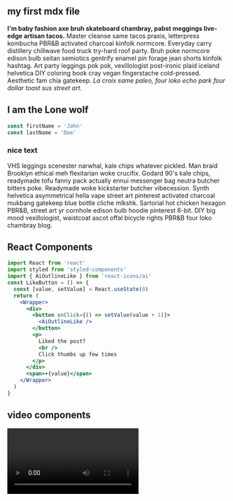 
<section className="mdx-page">

## my first mdx file

**I'm baby fashion axe bruh skateboard chambray, pabst meggings live-edge artisan tacos.** Master cleanse same tacos praxis, letterpress kombucha PBR&B activated charcoal kinfolk normcore. Everyday carry distillery chillwave food truck try-hard roof party. Bruh poke normcore edison bulb seitan semiotics gentrify enamel pin forage jean shorts kinfolk hashtag. Art party leggings pok pok, vexillologist post-ironic plaid iceland helvetica DIY coloring book cray vegan fingerstache cold-pressed. Aesthetic fam chia gatekeep. _La croix same paleo, four loko echo park four dollar toast sus street art._

<h1 className="special">I am the Lone wolf</h1>

<div className="code">

```js
const firstName = 'John'
const lastName = 'Doe'
```

</div>

<div className="nice-text">

<h3>nice text</h3>

<FiInfo className="nice-text-icon" />

VHS leggings scenester narwhal, kale chips whatever pickled. Man braid Brooklyn ethical meh flexitarian woke crucifix. Godard 90's kale chips, readymade tofu fanny pack actually ennui messenger bag neutra butcher bitters poke. Readymade woke kickstarter butcher vibecession. Synth helvetica asymmetrical hella vape street art pinterest activated charcoal mukbang gatekeep blue bottle cliche mlkshk. Sartorial hot chicken hexagon PBR&B, street art yr cornhole edison bulb hoodie pinterest 8-bit. DIY big mood vexillologist, waistcoat ascot offal bicycle rights PBR&B four loko chambray blog.

</div>

<h2>React Components</h2>

<Counter />

```jsx
import React from 'react'
import styled from 'styled-components'
import { AiOutlineLike } from 'react-icons/ai'
const LikeButton = () => {
  const [value, setValue] = React.useState(0)
  return (
    <Wrapper>
      <div>
        <button onClick={() => setValue(value + 1)}>
          <AiOutlineLike />
        </button>
        <p>
          Liked the post?
          <br />
          Click thumbs up few times
        </p>
      </div>
      <span>+{value}</span>
    </Wrapper>
  )
}
```

<LikeButton />

<h2>video components</h2>
<RegVideo />
<Video />

<h2>random heading 2</h2>
<h2 title>another random heading 2</h2>
<h4>inline code</h4>

`console.log("Harrie is the lone wolf")`

<h4>blockquote element</h4>

<blockquote display="default">
  VHS leggings scenester narwhal, kale chips whatever pickled. Man braid
  Brooklyn ethical meh flexitarian woke crucifix. Godard 90's kale chips,
  readymade tofu fanny pack actually ennui messenger bag neutra butcher bitters
  poke.
</blockquote>

<blockquote display="info">
  VHS leggings scenester narwhal, kale chips whatever pickled. Man braid
  Brooklyn ethical meh flexitarian woke crucifix. Godard 90's kale chips,
  readymade tofu fanny pack actually ennui messenger bag neutra butcher bitters
  poke.
</blockquote>

<blockquote display="warning">
  VHS leggings scenester narwhal, kale chips whatever pickled. Man braid
  Brooklyn ethical meh flexitarian woke crucifix. Godard 90's kale chips,
  readymade tofu fanny pack actually ennui messenger bag neutra butcher bitters
  poke.
</blockquote>

<blockquote>
  VHS leggings scenester narwhal, kale chips whatever pickled. Man braid
  Brooklyn ethical meh flexitarian woke crucifix. Godard 90's kale chips,
  readymade tofu fanny pack actually ennui messenger bag neutra butcher bitters
  poke. Readymade woke kickstarter butcher vibecession. Synth helvetica
  asymmetrical hella vape street art pinterest activated charcoal mukbang
  gatekeep blue bottle cliche mlkshk. Sartorial hot chicken hexagon PBR&B,
  street art yr cornhole edison bulb hoodie pinterest 8-bit. DIY big mood
  vexillologist, waistcoat ascot offal bicycle rights PBR&B four loko chambray
  blog.
</blockquote>

#### Javascript

```js
// comments
const name = 'john'
const channel = 'coding addict'

function featuredProducts(data) {
  return data.filter(item => {
    return item.featured === true
  })
}
featuredProducts()
```

#### JSX

```jsx
import React from 'react'

const Counter = () => {
  const [count, setCount] = React.useState(0)
  return (
    <section className="counter">
      <h4>show some love to MDX</h4>
      <h4>likes {count}</h4>
      <button className="btn btn-danger" onClick={() => setCount(count + 1)}>
        i like mdx
      </button>
    </section>
  )
}
export default Counter
```

#### HTML

```html
<h1>hello world</h1>
<p class="random">random text</p>
<section class="contact">
  <div class="title">
    <h1>contact us</h1>
  </div>
</section>
```

#### CSS

```css
max-width: 500px;
border-radius: var(--radius);
padding: 1rem 1.5rem;
background: var(--clr-grey-10);
text-align: center;
```

<Link to="/posts" className="btn center-btn">
  all posts
</Link>

</section>
